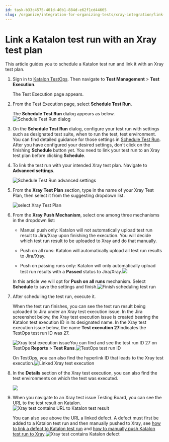 ```yaml
---
id: task-b33c4575-401d-40b1-884d-e62f1cd44665
slug: /organize/integration-for-organizing-tests/xray-integration/link-a-katalon-test-run-with-an-xray-test-plan
---
```


# Link a Katalon test run with an Xray test plan

This article guides you to schedule a Katalon test run and link it with an Xray test plan.

1.  Sign in to [Katalon TestOps](https://testops.katalon.io/login). Then navigate to **Test Management** &gt; **Test Execution**.

    The Test Execution page appears.

2.  From the Test Execution page, select **Schedule Test Run**.

    The **Schedule Test Run** dialog appears as below. <img src="/doc_images/Documents/Organize/Integration_For_Organizing_Tests/Xray_Integration/Link_a_Katalon_test_run_with_an_Xray_test_plan/images/TO-Test_Execution-Schedule_Test_Run_dialog.png" alt="Schedule Test Run dialog" />

3.  On the **Schedule Test Run** dialog, configure your test run with settings such as designated test suite, when to run the test, test environment. You can find detailed guidance for those settings in [Schedule Test Run](/execute/schedule-test-execution/schedule-test-runs-in-testops). After you have configured your desired settings, don't click on the finishing **Schedule** button yet. You need to link your test run to an Xray test plan before clicking **Schedule**.

4.  To link the test run with your intended Xray test plan. Navigate to **Advanced settings**.

    <img src="/doc_images/Documents/Organize/Integration_For_Organizing_Tests/Xray_Integration/Link_a_Katalon_test_run_with_an_Xray_test_plan/images/TO-Test_Execution-Schedule_Test_Run_advanced_settings.png" alt="Schedule Test Run advanced settings" />

5.  From the **Xray Test Plan** section, type in the name of your Xray Test Plan, then select it from the suggesting dropdown list.

    <img src="/doc_images/Documents/Organize/Integration_For_Organizing_Tests/Xray_Integration/Link_a_Katalon_test_run_with_an_Xray_test_plan/images/TO-Schedule_Test_Run-select_Xray_Test_plan.png" alt="select Xray Test Plan" />

6.  From the **Xray Push Mechanism**, select one among three mechanisms in the dropdown list:

    -   Manual push only: Katalon will not automatically upload test run result to Jira/Xray upon finishing the execution. You will decide which test run result to be uploaded to Xray and do that manually.

    -   Push on all runs: Katalon will automatically upload all test run results to Jira/Xray.

    -   Push on passing runs only: Katalon will only automatically upload test run results with a **Passed** status to Jira/Xray.<img src="/doc_images/Documents/Organize/Integration_For_Organizing_Tests/Xray_Integration/Link_a_Katalon_test_run_with_an_Xray_test_plan/images/TO-Schedule_Test_Run-Xray_Push_Mechanism.png" />

    In this article we will opt for **Push on all runs** mechanism. Select **Schedule** to save the settings and finish.<img src="/doc_images/Documents/Organize/Integration_For_Organizing_Tests/Xray_Integration/Link_a_Katalon_test_run_with_an_Xray_test_plan/images/TO-Test_Execution-Schedule_Test_Run_Finish.png" alt="Finish scheduling test run" />

7.  After scheduling the test run, execute it.

    When the test run finishes, you can see the test run result being uploaded to Jira under an Xray test execution issue. In the Jira screenshot below, the Xray test execution issue is created bearing the Katalon test execution ID in its designated name. In the Xray test execution issue below, the name ​**Test execution 27**​ indicates the TestOps test run ID was 27. ​

    <img src="/doc_images/Documents/Organize/Integration_For_Organizing_Tests/Xray_Integration/Link_a_Katalon_test_case_with_an_Xray_test/images/Xray_test_execution_issue.png" alt="Xray test execution issue" />You can find and see the test run ID 27 on TestOps **Reports** &gt; **Test Runs**.<img src="/doc_images/Documents/Organize/Integration_For_Organizing_Tests/Xray_Integration/Link_a_Katalon_test_run_with_an_Xray_test_plan/images/TO-Reports-Test_Run.png" alt="TestOps test run ID" />

    On TestOps, you can also find the hyperlink ID that leads to the Xray test execution.<img src="/doc_images/Documents/Organize/Integration_For_Organizing_Tests/Xray_Integration/Link_a_Katalon_test_run_with_an_Xray_test_plan/images/TO-Reports-Linked_Xray_test_execution.png" alt="Linked Xray test execution" />

8.  In the **Details** section of the Xray test execution, you can also find the test environments on which the test was executed.

    <img src="/doc_images/Documents/Organize/Integration_For_Organizing_Tests/Xray_Integration/Link_a_Katalon_test_run_with_an_Xray_test_plan/images/TO-Reports-Xray_shows_test_environment.png" />

9.  When you navigate to an Xray test issue Testing Board, you can see the URL to the test result on Katalon.<img src="/doc_images/Documents/Organize/Integration_For_Organizing_Tests/Xray_Integration/Link_a_Katalon_test_run_with_an_Xray_test_plan/images/TO-Reports-linked_Xray_test_comment_section.png" alt="Xray test contains URL to Katalon test result" />

    You can also see above the URL a linked defect. A defect must first be added to a Katalon test run and then manually pushed to Xray, see [how to link a defect to Katalon test run](/analyze/integration-for-test-analyzing/jira-integration/link-test-runs-to-jira-defects-in-katalon-testops) and [how to manually push Katalon test run to Xray](/organize/integration-for-organizing-tests/xray-integration/manually-push-katalon-test-result-to-xray).<img src="/doc_images/Documents/Organize/Integration_For_Organizing_Tests/Xray_Integration/Link_a_Katalon_test_run_with_an_Xray_test_plan/images/TO-Reports-linked_Xray_test_defect_section.png" alt="Xray test contains Katalon defect" />